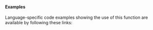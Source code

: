 #### Examples

Language-specific code examples showing the use of this function are available by following these links: